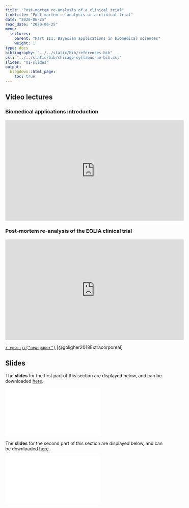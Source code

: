 ```yaml
---
title: "Post-mortem re-analysis of a clinical trial"
linktitle: "Post-mortem re-analysis of a clinical trial"
date: "2020-06-25"
read_date: "2020-06-25"
menu:
  lectures:
    parent: "Part III: Bayesian applications in biomedical sciences"
    weight: 1
type: docs
bibliography: "../../static/bib/references.bib"
csl: "../../static/bib/chicago-syllabus-no-bib.csl"
slides: "01-slides"
output:
  blogdown::html_page:
    toc: true
---
```


## Video lectures

### Biomedical applications introduction
<iframe width="560" height="315" src="https://www.youtube.com/embed/6c3W_fOMnmE" frameborder="0" allow="accelerometer; autoplay; encrypted-media; gyroscope; picture-in-picture" allowfullscreen></iframe>

### Post-mortem re-analysis of the EOLIA clinical trial
<iframe width="560" height="315" src="https://www.youtube.com/embed/HyUp_0neOAQ" frameborder="0" allow="accelerometer; autoplay; encrypted-media; gyroscope; picture-in-picture" allowfullscreen></iframe>

[`r emo::ji("newspaper")`](/readings/Goligher2018JAMA.pdf) [@goligher2018Extracorporeal]

## Slides

The **slides** for the first part of this section are displayed below, and can be downloaded [here](/slides/slidesAppIntro.pdf).

<html>
<body>
  <object data="/slides/slidesAppIntro.pdf##view=fit" type="application/pdf" width="420" height="237">
        <embed src="/slides/slidesAppIntro.pdf##view=fit" type="application/pdf"/>
  </object>
</body>
</html>

The **slides** for the second part of this section are displayed below, and can be downloaded [here](/slides/slidesAppEOLIA.pdf).

<html>
<body>
  <object data="/slides/slidesAppEOLIA.pdf##view=fit" type="application/pdf" width="420" height="237">
        <embed src="/slides/slidesAppEOLIA.pdf##view=fit" type="application/pdf"/>
  </object>
</body>
</html>